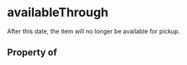 # availableThrough

After this date, the item will no longer be available for pickup.

## Property of



